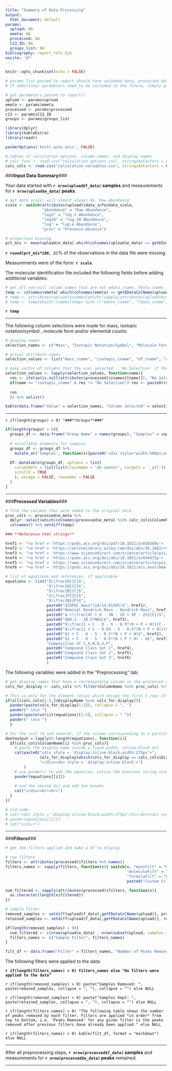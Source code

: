 ```yaml
---
title: "Summary of Data Processing"
output: 
  html_document: default
params:
  upload: NA
  emeta: NA
  processed: NA
  C13_ID: NA
  groups_list: NA
bibliography: report_refs.bib
nocite: '@*'
---
```


```r
knitr::opts_chunk$set(echo = FALSE)

# params list passed to report should have uploaded data, processed data, and the identifier for c13.
# If additional parameters need to be included in the future, simply pass them to report() as a named element of the 'params' argument, then access them in this file using params$<newvaluename>

# get parameters passed to report()
upload <- params$upload
emeta <- params$emeta
processed <- params$processed
c13 <- params$C13_ID
groups <- params$groups_list

library(dplyr)
library(kableExtra)
library(readr)

panderOptions('knitr.auto.asis', FALSE)

# tables of calculation options, column names, and display names
# calc_funs <- read.csv("calculation_options.csv", stringsAsFactors = FALSE)
calc_cols <- read.csv("calculation_variables.csv", stringsAsFactors = FALSE)
```

###**Input Data Summary**###

Your data started with **`r nrow(upload$f_data)` samples** and measurements for **`r nrow(upload$e_data)` peaks**.

```r
# get data scale: will almost always be 'Raw Abundance'
scale <- switch(attributes(upload)$data_info$data_scale,
                "abundance" = "Raw Abundance",
                "log2" = "log-2 Abundance",
                "log10" = "log-10 Abundance",
                "log" = "log-e Abundance",
                "pres" = "Presence-Absence")

# proportion missing
pct_mis <- mean(upload$e_data[-which(colnames(upload$e_data) == getEDataColName(upload))] == 0)
```

**`r round(pct_mis*100, 2)`**% of the observations in the data file were missing.

Measurements were of the form:  **`r scale`**. 

The molecular identification file included the following fields before adding additional variables: 

```r
# get all non-null column names that are not edata_cname, fdata_cname, mass_cname
temp <- colnames(emeta[-which(colnames(emeta) == getEDataColName(upload))])
# temp <- attributes(upload)$cnames[which(!sapply(attributes(upload)$cnames, is.null))]
# temp <- temp[which(!(names(temp) %in% c("edata_cname", "fdata_cname", "mass_cname")))]
```

**`r temp`**

****

The following column selections were made for mass, isotopic notation/symbol , molecule form and/or elemental counts:

```r
# display names
selection_names <- c("Mass", "Isotopic Notation/Symbol", "Molecule Formula", "Carbon", "Hydrogen", "Oxygen", "Nitrogen", "Phosphorus")

# actual attribute names
selection_values <- list("mass_cname", "isotopic_cname", "mf_cname", "c_cname", "h_cname", "o_cname", "n_cname", "p_cname")

# make vector of columns that the user selected.  'No Selection' if they didnt make a selection
selection_values <- lapply(selection_values, function(name){
  res <- ifelse(is.null(attributes(processed)$cnames[[name]]), "No Selection", attributes(processed)$cnames[[name]])
  if(name == "isotopic_cname" & res != "No Selection") res <- paste0(res, " : ", c13)
  
  res
  }) %>% unlist()

kable(data.frame("Value" = selection_names, "Column Selected" = selection_values), align = c("l", "c"))
```

****

`r if(length(groups) > 0) "###**Groups**###"`

```r
if(length(groups) > 0){
  groups_df <- data.frame("Group Name" = names(groups), "Samples" = sapply(groups, paste, collapse = '&nbsp|&nbsp'), check.names = FALSE)
  
  # scrollable elements for samples
  groups_df <- groups_df %>% 
    mutate_at('Samples', function(x){paste0('<div style="width:500px;overflow-x:auto;display:inline-block;">', x, '</div>')})
  
  DT::datatable(groups_df, options = list(
    columnDefs = list(list(className = 'dt-center', targets = '_all')),
    scrollX = TRUE
    ), escape = FALSE, rownames = FALSE
  )
}
```

****

###**Processed Variables**###

```r
# find the columns that were added to the original data
proc_cols <- processed$e_meta %>% 
  dplyr::select(which(colnames(processed$e_meta) %in% calc_cols$ColumnName)) %>% 
  colnames() %>% setdiff(temp)

### **Reference html strings**

href1 <- "<a href = 'https://pubs.acs.org/doi/pdf/10.1021/ac010560w'> [Hughey et al., 2001]</a>"
href2 <- "<a href = 'https://onlinelibrary.wiley.com/doi/abs/10.1002/rcm.2386'> [Koch & Dittmar, 2006]</a><a href = 'https://onlinelibrary.wiley.com/doi/full/10.1002/rcm.7433'> | [Erratum]</a>"
href3 <- "<a href = 'https://www.sciencedirect.com/science/article/pii/S0016703711000378'> [LaRowe & Van Cappellen, 2011]</a>"
href4 <- "<a href = 'https://pubs.acs.org/doi/abs/10.1021/ac034415p'> [Kim et al., 2003]</a>"
href5 <- "<a href = 'https://www.sciencedirect.com/science/article/pii/S0038071716306447'> [Bailey et al., 2017]</a>"
href6 <- "<a href = 'https://pubs.acs.org/doi/abs/10.1021/acs.analchem.8b00529'> [Rivas-Ubach et al., 2018]</a>"

# list of equations and references, if applicable
equations <- list("$\\frac{O}{C}$", 
                  "$\\frac{H}{C}$", 
                  "$\\frac{N}{C}$", 
                  "$\\frac{P}{C}$", 
                  "$\\frac{N}{P}$",
                  paste0("$IUPAC mass*(14/14.01565)$", href1), 
                  paste0("Nominal Kendrick Mass - Kendrick Mass", href1), 
                  paste0("$-(\\frac{4C + H - 3N - 2O + 5P - 2S}{C})$", href2),
                  paste0("$60.3 - 28.5*NOSC$", href3), 
                  paste0("$\\frac{1 + C - O - S - 0.5*(N + P + H)}{C - O - S - N - P}$", href2), 
                  paste0("$\\frac{1 + C - 0.5O - S - 0.5*(N + P + H)}{C - 0.5*O - S - N - P}$", href2),
                  paste0("$1 + C - O - S - 0.5*(N + P + H)$", href2), 
                  paste0("$1 + C - O - S - 0.5*(N + P + H) - O$", href2), 
                  "Composition of C,H,N,O,S,P",
                  paste0("Compound Class Set 1", href4),
                  paste0("Compound Class Set 2", href5),
                  paste0("Compound Class Set 3", href6)
                  )
```

The following variables were added in the "Preprocessing" tab:

```r
# get display names that have a corresponding column in the processed columns
cols_for_display <- calc_cols %>% filter(ColumnName %in% proc_cols) %>% purrr::pluck("DisplayName")

# This is only for the element ratios which occupy the first 5 rows of the calculated columns table.
if(all(calc_cols[1:5,]$DisplayName %in% cols_for_display)){
  pander(paste(cols_for_display[1:5]), collapse = ", ")
  pander(" \n\n ")
  pander(paste(unlist(equations)[1:5], collapse = " "))
  pander(" \n\n ")
  }

# for the rest (6 and onward), if the column corresponding to a particular equation is present in the calculated columns, paste an html string:
dontoutput <-lapply(6:length(equations), function(i){
  if(calc_cols$ColumnName[i] %in% proc_cols){
    # paste the display name inside a fixed width, inline-block div
    cat(paste0("<div style = 'display:inline-block;width:275px'>",
               cols_for_display[which(cols_for_display == calc_cols$DisplayName[i])],
               "</div><div style = 'display:inline-block'>")
        )
    # use pander() to add the equation, notice the previous string started another inline-block div
    pander(equations[[i]])
    
    # end the second div and add two breaks
    cat("</div><br><br>")
  }
})

# old code
# cat("<div style = 'display:inline-block;width:275px'>hi</div><div style = 'display:inline-block'>")
# pander(equations[[1]])
# cat("</div>")
```

****

###**Filters**###

```r
# get the filters applied and make a df to display

# row filters
filters <- attributes(processed)$filters %>% names()
filters_names <- sapply(filters, function(x){ switch(x, "massFilt" = "Mass Filter", 
                                                     "moleculeFilt" = "Molecule Filter", 
                                                     "formulaFilt" = "Elemental Formula Filter", 
                                                     paste0("Custom Filter on column: ", gsub("emetaFilt_", "", x)))})

num_filtered <- sapply(attributes(processed)$filters, function(x){
  as.character(length(x$filtered))
})

# sample filter
removed_samples <- setdiff(upload$f_data[,getFDataColName(upload)], processed$f_data[,getFDataColName(processed)])
retained_samples <- setdiff(upload$f_data[,getFDataColName(upload)], removed_samples)

if(length(removed_samples) > 0){
  num_filtered <- c(nrow(upload$e_data) - nrow(subset(upload, samples = retained_samples, check_rows = TRUE)$e_data), num_filtered)
  filters_names <- c("Sample Filter", filters_names)
}

filt_df <- data.frame("Filter" = filters_names, "Number of Peaks Removed" = num_filtered, row.names = NULL, check.names = FALSE)
```

The following filters were applied to the data:

**`r if(length(filters_names) > 0) filters_names else "No filters were applied to the data"`** 

`r if(length(removed_samples) > 0) paste("Samples Removed: ", paste(removed_samples, collapse = ", "), collapse = "") else NULL`

`r if(length(removed_samples) > 0) paste("Samples Kept: ", paste(retained_samples, collapse = ", "), collapse = "") else NULL`

`r if(length(filters_names) > 0) "The following table shows the number of peaks removed by each filter. Filters are applied *in order* from top to bottom, i.e. 'Peaks Removed' for any given filter is the peaks removed after previous filters have already been applied." else NULL`

`r if(length(filters_names) > 0) kable(filt_df, format = "markdown") else NULL`

***

After all preprocessing steps, **`r nrow(processed$f_data)` samples** and measurements for **`r nrow(processed$e_data)` peaks** remained.

***

<!-- ### **References** -->
<!-- <div id = 'refs'></div> -->
<!-- $(1)$ [Hughey et al., 2001](https://pubs.acs.org/doi/pdf/10.1021/ac010560w) -->

<!-- $(2)$ [Koch \& Dittmar, 2006](https://onlinelibrary.wiley.com/doi/abs/10.1002/rcm.2386) | [Erratum](https://onlinelibrary.wiley.com/doi/full/10.1002/rcm.7433) -->

<!-- $(3)$ [LaRowe \& Van Cappellen, 2011](https://www.sciencedirect.com/science/article/pii/S0016703711000378) -->

<!-- $(4)$ [Kim et al., 2003](https://pubs.acs.org/doi/abs/10.1021/ac034415p) -->

<!-- $(5)$ [Bailey et al., 2017](https://www.sciencedirect.com/science/article/pii/S0038071716306447) -->

<!-- $(6)$ [Rivas-Ubach et al., 2018](https://pubs.acs.org/doi/abs/10.1021/acs.analchem.8b00529) -->


